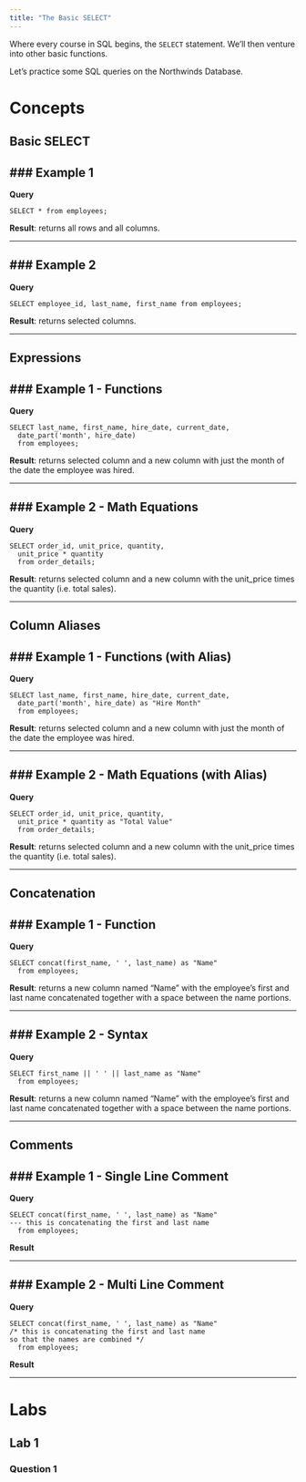 ```yaml
---
title: "The Basic SELECT"
---
```


Where every course in SQL begins, the `SELECT` statement. We'll then venture into other basic functions.

Let's practice some SQL queries on the Northwinds Database.

# Concepts

## Basic SELECT

### Example 1
---

**Query**

```
SELECT * from employees;
```

**Result**: returns all rows and all columns.

---

### Example 2
---

**Query**

```
SELECT employee_id, last_name, first_name from employees;
```

**Result**: returns selected columns.

---

## Expressions

### Example 1 - Functions
---

**Query**

```
SELECT last_name, first_name, hire_date, current_date,
  date_part('month', hire_date)
  from employees;
```

**Result**: returns selected column and a new column with just the month of the date the employee was hired.

---


### Example 2 - Math Equations
---

**Query**

```
SELECT order_id, unit_price, quantity,
  unit_price * quantity
  from order_details;
```

**Result**: returns selected column and a new column with the unit_price times the quantity (i.e. total sales).

---

## Column Aliases

### Example 1 - Functions (with Alias)
---

**Query**

```
SELECT last_name, first_name, hire_date, current_date,
  date_part('month', hire_date) as "Hire Month"
  from employees;
```

**Result**: returns selected column and a new column with just the month of the date the employee was hired.

---

### Example 2 - Math Equations (with Alias)
---

**Query**

```
SELECT order_id, unit_price, quantity,
  unit_price * quantity as "Total Value"
  from order_details;
```

**Result**: returns selected column and a new column with the unit_price times the quantity (i.e. total sales).

---

## Concatenation

### Example 1 - Function
---

**Query**

```
SELECT concat(first_name, ' ', last_name) as "Name"
  from employees;
```

**Result**: returns a new column named "Name" with the employee's first and last name concatenated together with a space between the name portions.

---

### Example 2 - Syntax
---

**Query**

```
SELECT first_name || ' ' || last_name as "Name"
  from employees;
```

**Result**: returns a new column named "Name" with the employee's first and last name concatenated together with a space between the name portions.

---


## Comments

### Example 1 - Single Line Comment
---

**Query**

```
SELECT concat(first_name, ' ', last_name) as "Name"
--- this is concatenating the first and last name
  from employees;
```

**Result**

---

### Example 2 - Multi Line Comment
---

**Query**

```
SELECT concat(first_name, ' ', last_name) as "Name"
/* this is concatenating the first and last name
so that the names are combined */
  from employees;
```

**Result**

---

# Labs

## Lab 1

### Question 1
